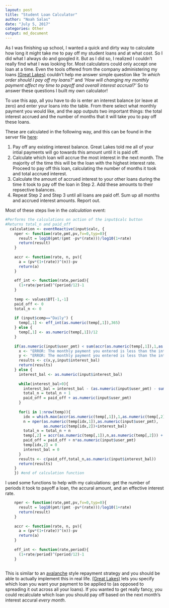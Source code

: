 ```yaml
---
layout: post
title: "Student Loan Calculator"
author: "Noah Salas"
date: "July 5, 2017"
categories: Other
output: md_document
---
```


As I was finishing up school, I wanted a quick and dirty way to calculate how long it might take me to pay off my student loans and at what cost. So I did what I always do and googled it. But as I did so, I realized I couldn't really find what I was looking for. Most calculators could only accept one loan at a time. Even the tools offered from the company administering my loans [(Great Lakes)](https://www.mygreatlakes.org/) couldn't help me answer simple question like *'In which order should I pay off my loans?'* and *'How will changing my monthly payment affect my time to payoff and overall interest accrual?'* So to answer these questions I built my own calculator!

To use this app, all you have to do is enter an interest balance (or leave at zero) and enter your loans into the table. From there select what monthly payment you would like, and the app outputs two important things: the total interest accrued and the number of months that it will take you to pay off these loans.

These are calculated in the following way, and this can be found in the server file [here](link to code files):

1. Pay off any existing interest balance. Great Lakes told me all of your intial payments will go towards this amount until it is paid off.
2. Calculate which loan will accrue the most interest in the next month. The majority of the time this will be the loan with the highest interest rate. Proceed to pay off this loan, calculating the number of months it took and total accrued interest.
3. Calculate the amount of accrued interest to your other loans during the time it took to pay off the loan in Step 2. Add these amounts to their repsective balances.
4. Repeat Step 2 and Step 3 until all loans are paid off. Sum up all months and accrued interest amounts. Report out.

Most of these steps live in the *calculation* event:
```r
#Performs the calculations on action of the input$calc button
#Returns total_n and paid_off
  calculation <- eventReactive(input$calc, {
    nper <- function(rate,pmt,pv,fv=0,typ=0){
      result = log10(pmt/(pmt -pv*(rate)))/log10(1+rate)
      return(result)
    }
    
    accr <- function(rate, n, pv){
      a = (pv*(1+(rate))^(n))-pv
      return(a)
    }
    
    eff_int <- function(rate,period){
      (1+rate/period)^(period/12)-1
    }
    
    temp <- values$DT[-1,-1]
    paid_off <- 0
    total_n <- 0
    
    if (input$comp=="Daily") {
      temp[,1] <- eff_int(as.numeric(temp[,1]),365)
    } else {
      temp[,1] <- as.numeric(temp[,1])/12
    }
    
    if(as.numeric(input$user_pmt) < sum(accr(as.numeric(temp[,1]),1,as.numeric(temp[,2])))){
      x <- "ERROR: The monthly payment you entered is less than the interest you accrue each month :("
      y <- "ERROR: The monthly payment you entered is less than the interest you accrue each month :("
      results <- c(x,y,input$interest_bal)
      return(results)
    } else {
      interest_bal <- as.numeric(input$interest_bal)
      
      while(interest_bal>0){
        interest_bal = interest_bal - (as.numeric(input$user_pmt) - sum(accr(as.numeric(temp[,1]),1,as.numeric(temp[,2]))))
        total_n = total_n + 1
        paid_off = paid_off + as.numeric(input$user_pmt)
      }
      
      for(i in 1:nrow(temp)){
        idx = which.max(accr(as.numeric(temp[,1]),1,as.numeric(temp[,2])))                    # which loan will accrue the most money
        n = nper(as.numeric(temp[idx,1]),as.numeric(input$user_pmt),
                 as.numeric(temp[idx,2])+interest_bal)                                        # # of months it will take to pay off that loan
        total_n = total_n + n                                                                 # # of months counter
        temp[,2] = accr(as.numeric(temp[,1]),n,as.numeric(temp[,2])) + as.numeric(temp[,2])   # adding in accrual of other loan
        paid_off = paid_off + n*as.numeric(input$user_pmt)                                    # amount of paid off loans counter
        temp[idx,2] = 0
        interest_bal = 0
      }
      results <- c(paid_off,total_n,as.numeric(input$interest_bal))
      return(results)
    }
    }) #end of calculation function
```

I used some functions to help with my calculations: get the number of periods it took to payoff a loan, the accural amount, and an effective interest rate.
```r
    nper <- function(rate,pmt,pv,fv=0,typ=0){
      result = log10(pmt/(pmt -pv*(rate)))/log10(1+rate)
      return(result)
    }
    
    accr <- function(rate, n, pv){
      a = (pv*(1+(rate))^(n))-pv
      return(a)
    }
    
    eff_int <- function(rate,period){
      (1+rate/period)^(period/12)-1
    }
```
```r

```

This is similar to an [avalanche](http://www.investopedia.com/terms/d/debt-avalanche.asp) style repayment strategy and you should be able to actually implement this in real life. [(Great Lakes)](https://www.mygreatlakes.org/) lets you specify which loan you want your payment to be applied to (as opposed to spreading it out across all your loans). If you wanted to get really fancy, you could recalculate which loan you should pay off based on the next month's interest accural *every month*.